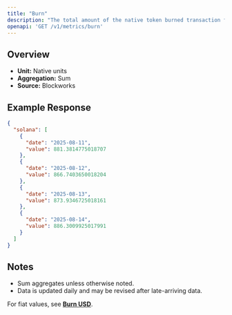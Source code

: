 ```yaml
---
title: "Burn"
description: "The total amount of the native token burned transaction fees."
openapi: 'GET /v1/metrics/burn'
---
```


## Overview

- **Unit:** Native units
- **Aggregation:** Sum
- **Source:** Blockworks

## Example Response

```json
{
  "solana": [
    {
      "date": "2025-08-11",
      "value": 881.3814775018707
    },
    {
      "date": "2025-08-12",
      "value": 866.7403650018204
    },
    {
      "date": "2025-08-13",
      "value": 873.9346725018161
    },
    {
      "date": "2025-08-14",
      "value": 886.3009925017991
    }
  ]
}
```

## Notes
- Sum aggregates unless otherwise noted.
- Data is updated daily and may be revised after late-arriving data.


<Note>For fiat values, see **[Burn USD](./burn-usd)**.</Note>
